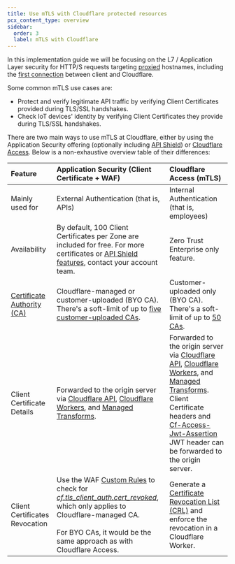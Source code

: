 ```yaml
---
title: Use mTLS with Cloudflare protected resources
pcx_content_type: overview
sidebar:
  order: 3
  label: mTLS with Cloudflare
---
```


In this implementation guide we will be focusing on the L7 / Application Layer security for HTTP/S requests targeting [proxied](/dns/proxy-status/) hostnames, including the [first connection](/ssl/origin-configuration/ssl-modes/) between client and Cloudflare.

Some common mTLS use cases are:

- Protect and verify legitimate API traffic by verifying Client Certificates provided during TLS/SSL handshakes.
- Check IoT devices' identity by verifying Client Certificates they provide during TLS/SSL handshakes.

There are two main ways to use mTLS at Cloudflare, either by using the Application Security offering (optionally including [API Shield](/api-shield/)) or [Cloudflare Access](/cloudflare-one/policies/access/). Below is a non-exhaustive overview table of their differences:

| Feature                                                               | Application Security (Client Certificate \+ WAF)                                                                                                                                                                                                                                      | Cloudflare Access (mTLS)                                                                                                                                                                                                                                                                                                                                                                                                                                                                                                                                                                |
| :-------------------------------------------------------------------- | :------------------------------------------------------------------------------------------------------------------------------------------------------------------------------------------------------------------------------------------------------------------------------------ | :-------------------------------------------------------------------------------------------------------------------------------------------------------------------------------------------------------------------------------------------------------------------------------------------------------------------------------------------------------------------------------------------------------------------------------------------------------------------------------------------------------------------------------------------------------------------------------------- |
| Mainly used for                                                       | External Authentication (that is, APIs)                                                                                                                                                                                                                                               | Internal Authentication (that is, employees)                                                                                                                                                                                                                                                                                                                                                                                                                                                                                                                                            |
| Availability                                                          | By default, 100 Client Certificates per Zone are included for free. For more certificates or [API Shield features](/api-shield/), contact your account team.                                                                                                                          | Zero Trust Enterprise only feature.                                                                                                                                                                                                                                                                                                                                                                                                                                                                                                                                                     |
| [Certificate Authority (CA)](/ssl/concepts/#certificate-authority-ca) | Cloudflare-managed or customer-uploaded (BYO CA). There's a soft-limit of up to [five customer-uploaded CAs](/ssl/client-certificates/byo-ca/#availability).                                                                                                                          | Customer-uploaded only (BYO CA). There's a soft-limit of up to [50 CAs](/cloudflare-one/account-limits/#access).                                                                                                                                                                                                                                                                                                                                                                                                                                                                        |
| Client Certificate Details | Forwarded to the origin server via [Cloudflare API](/ssl/client-certificates/enable-mtls/#cloudflare-api), [Cloudflare Workers](/ssl/client-certificates/enable-mtls/#cloudflare-workers), and [Managed Transforms](/ssl/client-certificates/enable-mtls/#managed-transforms). | Forwarded to the origin server via [Cloudflare API](/cloudflare-one/identity/devices/access-integrations/mutual-tls-authentication/#cloudflare-api), [Cloudflare Workers](/cloudflare-one/identity/devices/access-integrations/mutual-tls-authentication/#cloudflare-workers), and [Managed Transforms](/cloudflare-one/identity/devices/access-integrations/mutual-tls-authentication/#managed-transforms). Client Certificate headers and [Cf-Access-Jwt-Assertion](/cloudflare-one/identity/authorization-cookie/validating-json/) JWT header can be forwarded to the origin server. |
| Client Certificates Revocation                                        | Use the WAF [Custom Rules](/waf/custom-rules/) to check for [_cf.tls_client_auth.cert_revoked_](/ssl/client-certificates/revoke-client-certificate/), which only applies to Cloudflare-managed CA. <br /><br /> For BYO CAs, it would be the same approach as with Cloudflare Access. | Generate a [Certificate Revocation List (CRL)](/cloudflare-one/identity/devices/access-integrations/mutual-tls-authentication/#create-a-crl) and enforce the revocation in a Cloudflare Worker.                                                                                                                                                                                                                                                                                                                                                                                         |
